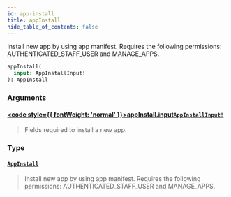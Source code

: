 ```yaml
---
id: app-install
title: appInstall
hide_table_of_contents: false
---
```








Install new app by using app manifest. Requires the following permissions: AUTHENTICATED_STAFF_USER and MANAGE_APPS.

```graphql
appInstall(
  input: AppInstallInput!
): AppInstall
```


### Arguments

#### [<code style={{ fontWeight: 'normal' }}>appInstall.<b>input</b></code>](#)<Bullet />[`AppInstallInput!`](../../../developer/api-reference/inputs/app-install-input) <Badge class="secondary" text="non-null"/> <Badge class="secondary" text="input"/>
> Fields required to install a new app.
> 

### Type

#### [`AppInstall`](../../../developer/api-reference/objects/app-install) <Badge class="secondary" text="object"/>
> Install new app by using app manifest. Requires the following permissions: AUTHENTICATED_STAFF_USER and MANAGE_APPS.
> 





